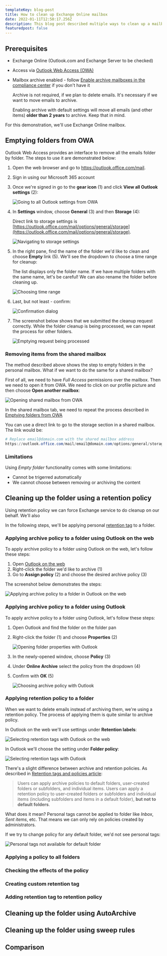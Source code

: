 ```yaml
---
templateKey: blog-post
title: How to clean up Exchange Online mailbox
date: 2022-01-11T12:50:17.256Z
description: This blog post described multiple ways to clean up a mailbox in Exchange Online.
featuredpost: false
---
```

## Prerequisites

* Exchange Online (Outlook.com and Exchange Server to be checked)
* Access via [Outlook Web Access (OWA)](https://support.microsoft.com/en-us/office/how-to-sign-in-to-outlook-on-the-web-763fab4d-0138-4814-b450-37fc286bcb79)
* Mailbox archive enabled -  follow [Enable archive mailboxes in the compliance center](https://docs.microsoft.com/en-us/microsoft-365/compliance/enable-archive-mailboxes?view=o365-worldwide) if you don't have it

   <Note>

   Archive is not required, if we plan to delete emails. It's necessary if we want to move emails to archive.

   </Note>

   <Warning>

   Enabling archive with default settings will move all emails (and other items) **older than 2 years** to archive. Keep that in mind. 

   </Warning>

For this demonstration, we'll use Exchange Online mailbox.

## Emptying folders from OWA

Outlook Web Access provides an interface to remove all the emails folder by folder. The steps to use it are demonstrated below:

1. Open the web browser and go to <https://outlook.office.com/mail>.
2. Sign in using our Microsoft 365 account
3. Once we're signed in go to the **gear icon** (1) and click **View all Outlook settings** (2):

   ![Going to all Outlook settings from OWA](../../img/20210610-205015-qwwzobd93t.png)

4. In **Settings** window, choose **General** (3) and then **Storage** (4):

   <Tip>

   Direct link to storage settings is [https://outlook.office.com/mail/options/general/storage](https://outlook.office.com/mail/options/general/storage).

   </Tip>

   ![Navigating to storage settings](../../img/20220108-151545-F4ky5vJaNT.png)

5. In the right pane, find the name of the folder we'd like to clean and choose **Empty** link (5). We'll see the dropdown to choose a time range for cleanup:

   <Note>

   The list displays only the folder name. If we have multiple folders with the same name, let's be careful! We can also rename the folder before cleaning up.

   </Note>

   ![Choosing time range](../../img/20220108-152448-odT7bXGLhN.png)

6. Last, but not least - confirm:

   ![Confirmation dialog](../../img/20220108-152920-VE8EjdIZcw.png)

7. The screenshot below shows that we submitted the cleanup request correctly. While the folder cleanup is being processed, we can repeat the process for other folders.

   ![Emptying request being processed](../../img/20220108-152651-xLNCV1KK4K.png)

### Removing items from the shared mailbox

The method described above shows the step to empty folders in the personal mailbox. What if we want to do the same for a shared mailbox?

First of all, we need to have *Full Access* permissions over the mailbox. Then we need to open it from OWA. We need to click on our profile picture and then choose **Open another mailbox**:

![Opening shared mailbox from OWA](../../img/20220108-154514-9FYZ55085q.png)

In the shared mailbox tab, we need to repeat the process described in [Emptying folders from OWA](#emptying-folders-from-owa)

<Tip>

You can use a direct link to go to the storage section in a shared mailbox. The link would be:

```powershell
# Replace email@domain.com with the shared mailbox address
https://outlook.office.com/mail/email@domain.com/options/general/storage
```

</Tip>

### Limitations

Using *Empty folder* functionality comes with some limitations:

* Cannot be trigerred automatically
* We cannot choose between removing or archiving the content

## Cleaning up the folder using a retention policy

Using retention policy we can force Exchange service to do cleanup on our behalf. We'll also 

In the following steps, we'll be applying personal [retention tag](https://docs.microsoft.com/en-us/exchange/security-and-compliance/messaging-records-management/retention-tags-and-policies#retention-tags) to a folder.

### Applying archive policy to a folder using Outlook on the web

To apply archive policy to a folder using Outlook on the web, let's follow these steps:

1. Open [Outlook on the web](https://outlook.office.com/mail/)
2. Right-click the folder we'd like to archive (1)
3. Go to **Assign policy** (2) and choose the desired archive policy (3)

The screenshot below demonstrates the steps:

![Applying archive policy to a folder in Outlook on the web](../../img/20220111-194922-LKx1AS3nGM.png)

### Applying archive policy to a folder using Outlook

To apply archive policy to a folder using Outlook, let's follow these steps:

1. Open Outlook and find the folder on the folder pan
2. Right-click the folder (1) and choose **Properties** (2)

   ![Opening folder properties with Outlook](../../img/20220111-200423-ciS96SdNhY.png)

3. In the newly-opened window, choose **Policy** (3)
4. Under **Online Archive** select the policy from the dropdown (4)
5. Confirm with **OK** (5)

   ![Choosing archive policy with Outlook](../../img/20220111-200712-S4HjBmwret.png)

### Applying retention policy to a folder

When we want to delete emails instead of archiving them, we're using a retention policy. The process of applying them is quite similar to archive policy.

In Outlook on the web we'll use settings under **Retention labels**:

![Selecting retention tags with Outlook on the web](../../img/20220112-215253-L9hHporofg.png)

In Outlook we'll choose the setting under **Folder policy**:

![Selecting retention tags with Outlook](../../img/20220112-215805-AwZIyMbXy9.png)

There's a slight difference between archive and retention policies. As described in [Retention tags and policies article](https://docs.microsoft.com/en-us/exchange/security-and-compliance/messaging-records-management/retention-tags-and-policies):

> Users can apply archive policies to default folders, user-created folders or subfolders, and individual items. Users can apply a retention policy to user-created folders or subfolders and individual items (including subfolders and items in a default folder), **but not to default folders**.

What does it mean? Personal tags cannot be applied to folder like *Inbox*, *Sent items*, etc. That means we can only rely on policies created by administrators.

If we try to change policy for any default folder, we'd not see personal tags:

![Personal tags not available for default folder](../../img/20220112-220421-1gdKhCXW0j.png)

### Applying a policy to all folders



<Note>



</Note>

### Checking the effects of the policy

### Creating custom retention tag

### Adding retention tag to retention policy

## Cleaning up the folder using AutoArchive

## Cleaning up the folder using sweep rules

## Comparison